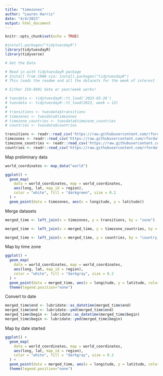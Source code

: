```yaml
---
title: "timezones"
author: "Lauren Harris"
date: "4/4/2023"
output: html_document
---
```


```r
knitr::opts_chunk$set(echo = TRUE)
```

```r
#install.packages("tidytuesdayR")
library(tidytuesdayR)
library(tidyverse)
```


```r
# Get the Data

# Read in with tidytuesdayR package 
# Install from CRAN via: install.packages("tidytuesdayR")
# This loads the readme and all the datasets for the week of interest

# Either ISO-8601 date or year/week works!

# tuesdata <- tidytuesdayR::tt_load('2023-03-28')
# tuesdata <- tidytuesdayR::tt_load(2023, week = 13)
# 
# transitions <- tuesdata$transitions
# timezones <- tuesdata$timezones
# timezone_countries <- tuesdata$timezone_countries
# countries <- tuesdata$countries
```

```r
transitions <- readr::read_csv('https://raw.githubusercontent.com/rfordatascience/tidytuesday/master/data/2023/2023-03-28/transitions.csv')
timezones <- readr::read_csv('https://raw.githubusercontent.com/rfordatascience/tidytuesday/master/data/2023/2023-03-28/timezones.csv')
timezone_countries <- readr::read_csv('https://raw.githubusercontent.com/rfordatascience/tidytuesday/master/data/2023/2023-03-28/timezone_countries.csv')
countries <- readr::read_csv('https://raw.githubusercontent.com/rfordatascience/tidytuesday/master/data/2023/2023-03-28/countries.csv')
```

Map preliminary data
```r

world_coordinates <- map_data("world")

ggplot() +
  geom_map(
    data = world_coordinates, map = world_coordinates,
    aes(long, lat, map_id = region),
    color = "white", fill = "darkgreen", size = 0.2
  ) +
  geom_point(data = timezones, aes(x = longitude, y = latitude))
```

Merge datasets
```r
merged_time <- left_join(x = timezones, y = transitions, by = "zone")

merged_time <- left_join(x = merged_time, y = timezone_countries, by = "zone")

merged_time <- left_join(x = merged_time, y = countries, by = "country_code")
```

Map by time zone
```r
ggplot() +
  geom_map(
    data = world_coordinates, map = world_coordinates,
    aes(long, lat, map_id = region),
    color = "white", fill = "darkgray", size = 0.2
  ) +
  geom_point(data = merged_time, aes(x = longitude, y = latitude, color = abbreviation))+
  theme(legend.position="none")
```
Convert to date
```r
merged_time$end <- lubridate::as_datetime(merged_time$end)
merged_time$end <- lubridate::ymd(merged_time$end)
merged_time$begin <- lubridate::as_datetime(merged_time$begin)
merged_time$begin <- lubridate::ymd(merged_time$begin)
```

Map by date started
```r
ggplot() +
  geom_map(
    data = world_coordinates, map = world_coordinates,
    aes(long, lat, map_id = region),
    color = "white", fill = "darkgray", size = 0.2
  ) +
  geom_point(data = merged_time, aes(x = longitude, y = latitude, color = begin))+
  theme(legend.position="none")
```

